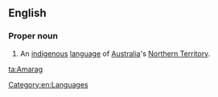==English==

===Proper noun===
{{en-proper noun}}

# An [[indigenous]] [[language]] of [[Australia]]'s [[Northern Territory]].

[[Category:en:Languages]]

[[ta:Amarag]]
